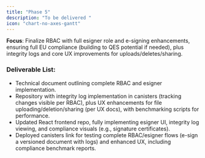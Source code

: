 ```yaml
---
title: "Phase 5"
description: "To be delivered "
icon: "chart-no-axes-gantt"
---
```


**Focus**: Finalize RBAC with full esigner role and e-signing enhancements, ensuring full EU compliance (building to QES potential if needed), plus integrity logs and core UX improvements for uploads/deletes/sharing.

### Deliverable List:

- Technical document outlining complete RBAC and esigner implementation.
- Repository with integrity log implementation in canisters (tracking changes visible per RBAC), plus UX enhancements for file uploading/deletion/sharing (per UX docs), with benchmarking scripts for performance.
- Updated React frontend repo, fully implementing esigner UI, integrity log viewing, and compliance visuals (e.g., signature certificates).
- Deployed canisters link for testing complete RBAC/esigner flows (e-sign a versioned document with logs) and enhanced UX, including compliance benchmark reports.
